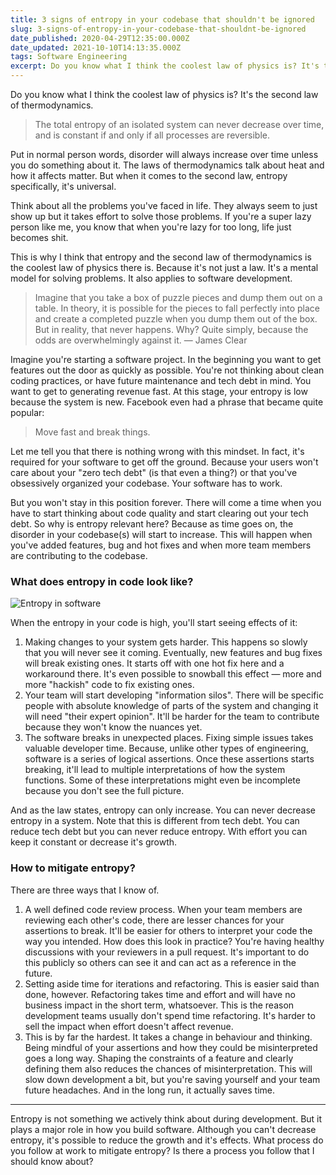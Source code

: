 ```yaml
---
title: 3 signs of entropy in your codebase that shouldn't be ignored
slug: 3-signs-of-entropy-in-your-codebase-that-shouldnt-be-ignored
date_published: 2020-04-29T12:35:00.000Z
date_updated: 2021-10-10T14:13:35.000Z
tags: Software Engineering
excerpt: Do you know what I think the coolest law of physics is? It's the second law of thermodynamics — entropy. In this article, I talk about entropy in software and how to mitigate it.
---
```


Do you know what I think the coolest law of physics is? It's the second law of thermodynamics.

> The total entropy of an isolated system can never decrease over time, and is constant if and only if all processes are reversible.

Put in normal person words, disorder will always increase over time unless you do something about it. The laws of thermodynamics talk about heat and how it affects matter. But when it comes to the second law, entropy specifically, it's universal.

Think about all the problems you've faced in life. They always seem to just show up but it takes effort to solve those problems. If you're a super lazy person like me, you know that when you're lazy for too long, life just becomes shit.

This is why I think that entropy and the second law of thermodynamics is the coolest law of physics there is. Because it's not just a law. It's a mental model for solving problems. It also applies to software development.

> Imagine that you take a box of puzzle pieces and dump them out on a table. In theory, it is possible for the pieces to fall perfectly into place and create a completed puzzle when you dump them out of the box. But in reality, that never happens. Why? Quite simply, because the odds are overwhelmingly against it.
> — James Clear

Imagine you're starting a software project. In the beginning you want to get features out the door as quickly as possible. You're not thinking about clean coding practices, or have future maintenance and tech debt in mind. You want to get to generating revenue fast. At this stage, your entropy is low because the system is new. Facebook even had a phrase that became quite popular:

> Move fast and break things.

Let me tell you that there is nothing wrong with this mindset. In fact, it's required for your software to get off the ground. Because your users won't care about your "zero tech debt" (is that even a thing?) or that you've obsessively organized your codebase. Your software has to work.

But you won't stay in this position forever. There will come a time when you have to start thinking about code quality and start clearing out your tech debt. So why is entropy relevant here? Because as time goes on, the disorder in your codebase(s) will start to increase. This will happen when you've added features, bug and hot fixes and when more team members are contributing to the codebase.

### What does entropy in code look like?

![Entropy in software](https://cdn.hashnode.com/res/hashnode/image/upload/v1588179474565/1Add5WLug.png 'Code Entropy')

When the entropy in your code is high, you'll start seeing effects of it:

1. Making changes to your system gets harder. This happens so slowly that you will never see it coming. Eventually, new features and bug fixes will break existing ones. It starts off with one hot fix here and a workaround there. It's even possible to snowball this effect — more and more "hackish" code to fix existing ones.
2. Your team will start developing "information silos". There will be specific people with absolute knowledge of parts of the system and changing it will need "their expert opinion". It'll be harder for the team to contribute because they won't know the nuances yet.
3. The software breaks in unexpected places. Fixing simple issues takes valuable developer time. Because, unlike other types of engineering, software is a series of logical assertions. Once these assertions starts breaking, it'll lead to multiple interpretations of how the system functions. Some of these interpretations might even be incomplete because you don't see the full picture.

And as the law states, entropy can only increase. You can never decrease entropy in a system. Note that this is different from tech debt. You can reduce tech debt but you can never reduce entropy. With effort you can keep it constant or decrease it's growth.

### How to mitigate entropy?

There are three ways that I know of.

1. A well defined code review process. When your team members are reviewing each other's code, there are lesser chances for your assertions to break. It'll be easier for others to interpret your code the way you intended. How does this look in practice? You're having healthy discussions with your reviewers in a pull request. It's important to do this publicly so others can see it and can act as a reference in the future.
2. Setting aside time for iterations and refactoring. This is easier said than done, however. Refactoring takes time and effort and will have no business impact in the short term, whatsoever. This is the reason development teams usually don't spend time refactoring. It's harder to sell the impact when effort doesn't affect revenue.
3. This is by far the hardest. It takes a change in behaviour and thinking. Being mindful of your assertions and how they could be misinterpreted goes a long way. Shaping the constraints of a feature and clearly defining them also reduces the chances of misinterpretation. This will slow down development a bit, but you're saving yourself and your team future headaches. And in the long run, it actually saves time.

---

Entropy is not something we actively think about during development. But it plays a major role in how you build software. Although you can't decrease entropy, it's possible to reduce the growth and it's effects. What process do you follow at work to mitigate entropy? Is there a process you follow that I should know about?
